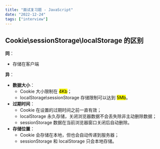 ```yaml
---
title: "面试复习题 - JavaScript"
date: "2022-12-24"
tags: ["interview"]
---
```


## Cookie\sessionStorage\localStorage 的区别

**同**：
- 存储在客户端

**异**：
- **数据大小**：
    - Cookie 大小限制在 <mark>4Kb</mark>；
    - localStorage\sessionStorage 存储限制可以达到 <mark>5Mb</mark>。
- **过期时间**：
    - Cookie 在设置的过期时间之前一直有效；
    - localStorage 永久存储，关闭浏览器数据不会丢失除非主动删除数据；
    - sessionStorage 数据在当前浏览器窗口关闭后自动删除。
- **存储位置**：
    - Cookie 会存储在本地，但也会自动传递到服务器；
    - sessionStorage 和 localStorage 只会本地存储。
